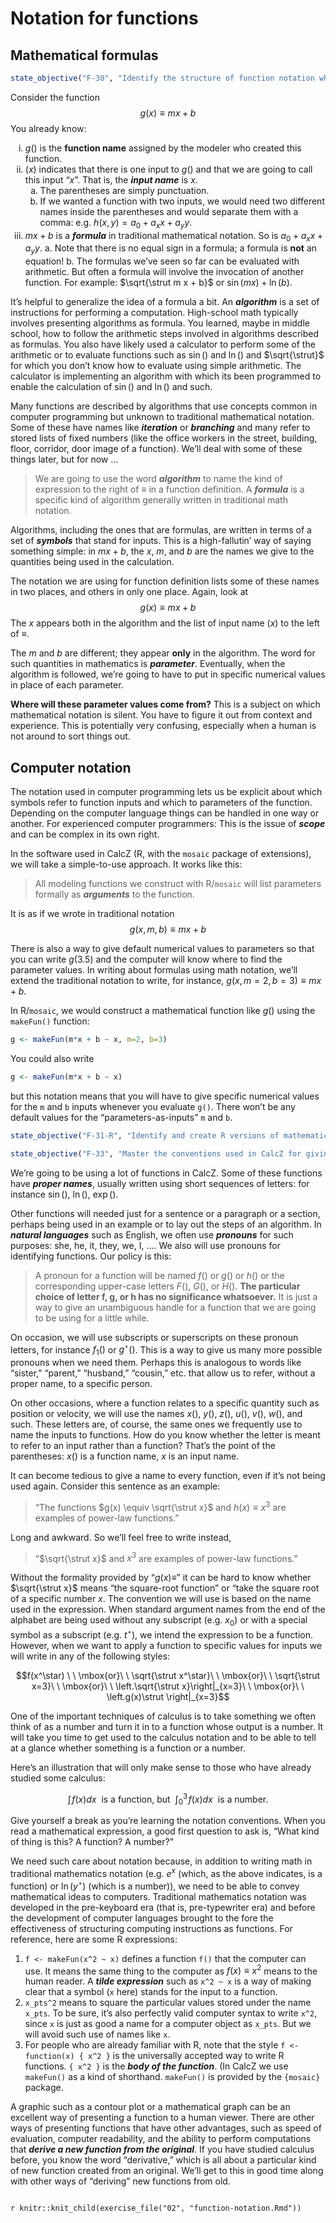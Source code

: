 # Notation for functions

## Mathematical formulas

::: {.objectives data-latex=""}
```r
state_objective("F-30", "Identify the structure of function notation when the function is defined by a formula.")
```
:::


Consider the function $$g(x) \equiv m x + b$$ You already know:

i. $g()$ is the **function name** assigned by the modeler who created this function. 
ii. $(x)$ indicates that there is one input to $g()$ and that we are going to call this input "$x$". That is, the ***input name*** is $x$.
    a. The parentheses are simply punctuation.
    b. If we wanted a function with two inputs, we would need two different names inside the parentheses and would separate them with a comma: e.g. $h(x, y) = a_0 + a_x x + a_y y$.
iii. $m x + b$ is a ***formula*** in traditional mathematical notation. So is $a_0 + a_x x + a_y y$. 
    a. Note that there is no equal sign in a formula; a formula is **not** an equation!
    b. The formulas we've seen so far can be evaluated with arithmetic. But often a formula will involve the invocation of another function. For example: $\sqrt{\strut m x + b}$ or $\sin(m x) + \ln(b)$.
    
    
It's helpful to generalize the idea of a formula a bit. An ***algorithm*** is a set of instructions for performing a computation. High-school math typically involves presenting algorithms as formula. You learned, maybe in middle school, how to follow the arithmetic steps involved in algorithms described as formulas. You also have likely used a calculator to perform some of the arithmetic or to evaluate functions such as $\sin()$ and $\ln()$ and $\sqrt{\strut}$ for which you don't know how to evaluate using simple arithmetic. The calculator is implementing an algorithm with which its been programmed to enable the calculation of $\sin()$ and $\ln()$ and such.

Many functions are described by algorithms that use concepts common in computer programming but unknown to traditional mathematical notation. Some of these have names like ***iteration*** or ***branching*** and many refer to stored lists of fixed numbers (like the office workers in the street, building, floor, corridor, door image of a function). We'll deal with some of these things later, but for now ...

> We are going to use the word ***algorithm*** to name the kind of expression to the right of $\equiv$ in a function definition. A ***formula*** is a specific kind of algorithm generally written in traditional math notation.

Algorithms, including the ones that are formulas, are written in terms of a set of ***symbols*** that stand for inputs. This is a high-fallutin' way of saying something simple: in $mx + b$, the $x$, $m$, and $b$ are the names we give to the quantities being used in the calculation.

The notation we are using for function definition lists some of these names in two places, and others in only one place. Again, look at $$g(x) \equiv m x + b$$
The $x$ appears both in the algorithm and the list of input name $(x)$ to the left of $\equiv$.

The $m$ and $b$ are different; they appear **only** in the algorithm. The word for such quantities in mathematics is ***parameter***. Eventually, when the algorithm is followed, we're going to have to put in specific numerical values in place of each parameter. 

**Where will these parameter values come from?** This is a subject on which mathematical notation is silent. You have to figure it out from context and experience. This is potentially very confusing, especially when a human is not around to sort things out.

## Computer notation

The notation used in computer programming lets us be explicit about which symbols refer to function inputs and which to parameters of the function. 
Depending on the computer language things can be handled in one way or another. For experienced computer programmers: This is the issue of ***scope*** and can be complex in its own right. 

In the software used in CalcZ (R, with the `mosaic` package of extensions), we will take a simple-to-use approach. It works like this: 

> All modeling functions we construct with R/`mosaic` will list parameters formally as ***arguments*** to the function.

It is as if we wrote in traditional notation $$g(x, m, b) \equiv m x + b$$

There is also a way to give default numerical values to parameters so that you can write $g(3.5)$ and the computer will know where to find the parameter values. In writing about formulas using math notation, we'll extend the traditional notation to write, for instance, $g(x, m=2, b=3) \equiv m x + b$.

In R/`mosaic`, we would construct a mathematical function like $g()$ using the `makeFun()` function:

```r
g <- makeFun(m*x + b ~ x, m=2, b=3)
```

You could also write 

```r
g <- makeFun(m*x + b ~ x)
```
but this notation means that you will have to give specific numerical values for the `m` and `b` inputs whenever you evaluate `g()`. There won't be any default values for the "parameters-as-inputs" `m` and `b`.

<!-- Relevant Blog post: CalculusBlog/post-formal-arguments.Rmd -->


::: {.objectives data-latex=""}
```r
state_objective("F-31-R", "Identify and create R versions of mathematical functions using `makeFun()` and tilde expressions.")


```
:::

::: {.objectives data-latex=""}
```r
state_objective("F-33", "Master the conventions used in CalcZ for giving names to functions and for referring to functions with \"pronouns.\"")
```
:::

We're going to be using a lot of functions in CalcZ. Some of these functions have ***proper names***, usually written using short sequences of letters: for instance $\sin()$, $\ln()$, $\exp()$. 

Other functions will needed just for a sentence or a paragraph or a section, perhaps being used in an example or to lay out the steps of an algorithm. In ***natural languages*** such as English, we often use ***pronouns*** for such purposes: she, he, it, they, we, I, .... We also will use pronouns for identifying functions. Our policy is this:

> A pronoun for a function will be named $f()$ or $g()$ or $h()$ or the corresponding upper-case letters $F()$, $G()$, or $H()$. **The particular choice of letter f, g, or h has no significance whatsoever.** It is just a way to give an unambiguous handle for a function that we are going to be using for a little while. 

On occasion, we will use subscripts or superscripts on these pronoun letters, for instance $f_1()$ or $g^\star()$. This is a way to give us many more possible pronouns when we need them. Perhaps this is analogous to words like "sister," "parent," "husband," "cousin," etc. that allow us to refer, without a proper name, to a specific person.

On other occasions, where a function relates to a specific quantity such as position or velocity, we will use the names $x()$, $y()$, $z()$, $u()$, $v()$, $w()$, and such. These letters are, of course, the same ones we frequently use to name the inputs to functions. How do you know whether the letter is meant to refer to an input rather than a function? That's the point of the parentheses: $x()$ is a function name, $x$ is an input name. 

It can become tedious to give a name to every function, even if it's not being used again. Consider this sentence as an example: 

> "The functions $g(x) \equiv \sqrt{\strut x}$ and $h(x) \equiv x^3$ are examples of power-law functions." 

Long and awkward. So we'll feel free to write instead, 

> "$\sqrt{\strut x}$ and $x^3$ are examples of power-law functions."

Without the formality provided by "$g(x) \equiv$" it can be hard to know whether $\sqrt{\strut x}$ means "the square-root function" or "take the square root of a specific number $x$. The convention we will use is based on the name used in the expression. When standard argument names from the end of the alphabet are being used without any subscript (e.g. $x_0$) or with a special symbol as a subscript (e.g. $t^\star$), we intend the expression to be a function. However, when we want to apply a function to specific values for inputs we will write in any of the following styles:

$$f(x^\star) \ \ \mbox{or}\ \ \sqrt{\strut x^\star}\ \ \mbox{or}\ \ \sqrt{\strut x=3}\ \ \mbox{or}\ \ \left.\sqrt{\strut x}\right|_{x=3}\ \ \mbox{or}\ \ \left.g(x)\strut \right|_{x=3}$$

One of the important techniques of calculus is to take something we often think of as a number and turn it in to a function whose output is a number. It will take you time to get used to the calculus notation and to be able to tell at a glance whether something is a function or a number.

Here's an illustration that will only make sense to those who have already studied some calculus:

$$\int\! f(x) dx \ \ \text{is a function, but}\ \ \int_0^3\! f(x) dx\ \ \text{is a number.}$$

Give yourself a break as you're learning the notation conventions. When you read a mathematical expression, a good first question to ask is, "What kind of thing is this? A function? A number?"


We need such care about notation because, in addition to writing math in traditional mathematics notation (e.g. $e^x$ (which, as the above indicates, is a function) or $\ln(y^\star)$ (which is a number)), we need to be able to convey mathematical ideas to computers. Traditional mathematics notation was developed in the pre-keyboard era (that is, pre-typewriter era) and before the development of computer languages brought to the fore the effectiveness of structuring computing instructions as functions. For reference, here are some R expressions:

1. `f <- makeFun(x^2 ~ x)` defines a function `f()` that the computer can use. It means the same thing to the computer as $f(x) \equiv x^2$ means to the human reader. A ***tilde expression*** such as `x^2 ~ x` is a way of making clear that a symbol (`x` here) stands for the input to a function.
2. `x_pts^2` means to square the particular values stored under the name `x_pts`. To be sure, it's also perfectly valid computer syntax to write `x^2`, since `x` is just as good a name for a computer object as `x_pts`. But we will avoid such use of names like `x`. 
3. For people who are already familiar with R, note that the style `f <- function(x) { x^2 }` is the universally accepted way to write R functions. `{ x^2 }` is the ***body of the function***. (In CalcZ we use `makeFun()` as a kind of shorthand. `makeFun()` is provided by the `{mosaic}` package. 






A graphic such as a contour plot or a mathematical graph can be an excellent way of presenting a function to a human viewer. There are other ways of presenting functions that have other advantages, such as speed of evaluation, computer readability, and the ability to perform computations that ***derive a new function from the original***. If you have studied calculus before, you know the word "derivative," which is all about a particular kind of new function created from an original. We'll get to this in good time along with other ways of "deriving" new functions from old.

```exercise
```
`r knitr::knit_child(exercise_file("02", "function-notation.Rmd"))`
